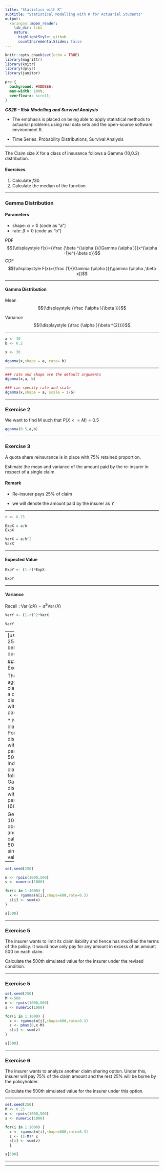 ```yaml
---
title: "Statistics with R"
subtitle: "Statistical Modelling with R for Actuarial Students"
output:
  xaringan::moon_reader:
    lib_dir: libs
    nature:
      highlightStyle: github
      countIncrementalSlides: false
---
```


```r
knitr::opts_chunk$set(echo = TRUE)
library(magrittr)
library(knitr)
library(dplyr)
library(janitor)


```

```css
pre {
  background: #ADD8E6;
  max-width: 100%;
  overflow-x: scroll;
}
```

***CS2B – Risk Modelling and Survival Analysis ***


* The emphasis is placed on being able to apply statistical methods to actuarial problems using real data sets and the open-source software environment R. 

* Time Series. Probability Distributions, Survival Analysis

---

The Claim size $X$ for a class of insurance follows a Gamma (10,0.2) distribution. 

#### Exercises

1. Calculate $f{30}$. 
2. Calculate the median of the function. 

---

### Gamma Distribution

#### Parameters	

* shape: $\alpha > 0$  (code as "a")
* rate: $\beta > 0$   (code as "b")

PDF
$${\displaystyle f(x)={\frac {\beta ^{\alpha }}{\Gamma (\alpha )}}x^{\alpha -1}e^{-\beta x}}$$
CDF	
$${\displaystyle F(x)={\frac {1}{\Gamma (\alpha )}}\gamma (\alpha ,\beta x)}$$

---


#### Gamma Distribution

Mean		
$${\displaystyle {\frac {\alpha }{\beta }}}$$


Variance	
$${\displaystyle {\frac {\alpha }{\beta ^{2}}}}$$




---

```r
a <- 10 
b <- 0.2 

x <- 30 

```

```r
dgamma(x,shape = a, rate= b) 
```

---



```r

### rate and shape are the default arguments
dgamma(x,a, b) 
```
```r

### can specify rate and scale
dgamma(x,shape = a, scale = 1/b) 
```



---

### Exercise 2

We want to find M such that $P(X <= M) = 0.5$ 

```r

qgamma(0.5,a,b) 
```

---

### Exercise 3

A quota share reinsurance is in place with 75% retained proportion. 

Estimate the mean and variance of the amount paid by the re-insurer in respect of a single claim. 

#### Remark 

- Re-insurer pays 25% of claim 

- we will denote the amount paid by the insurer as $Y$
 

 
---
 
```r
r <- 0.75 

ExpX = a/b 
ExpX

VarX = a/b^2 
VarX
```


---

#### Expected Value

```r
  
ExpY <- (1-r)*ExpX 
```

```r
ExpY 
```

---

#### Variance 


Recall : $\operatorname{Var}(aX)= a^2\operatorname{Var}(X)$
```r
VarY <- (1-r)^2*VarX 
```



```r
VarY 
```


---
[use seed = 250 for below 3 questions]. 


### Exercise 4

The aggregate claim follows a compound distribution with below parameters: 

* Number of claims follow Poisson distribution with parameter 500 
* Individual claim size follows a Gamma distribution with parameters (600,0.3) 


Generate 1000 observations and calculate the 500th simulated value. 


---

```r
set.seed(250) 

n <- rpois(1000,500) 
s <- numeric(1000) 

for(i in 1:1000) {
  x <- rgamma(n[i],shape=600,rate=0.3) 
  s[i] <- sum(x)
}

s[500] 


```
 
---
 
### Exercise 5
The insurer wants to limit its claim liability and hence has modified the terms of the 
policy. It would now only pay for any amount in excess of an amount 500 on each 
claim. 

Calculate the 500th simulated value for the insurer under the revised condition. 


---

### Exercise 5

```r
set.seed(250) 
M <-500 
n <- rpois(1000,500) 
s <- numeric(1000) 
```

```r
for(i in 1:1000) {
  x <- rgamma(n[i],shape=600,rate=0.3) 
  z <- pmax(0,x-M) 
  s[i] <- sum(z)
}

s[500] 
```
 
---



### Exercise 6

The insurer wants to analyze another claim sharing option. Under this, insurer will pay 
75% of the claim amount and the rest 25% will be borne by the policyholder. 

Calculate the 500th simulated value for the insurer under this option. 


---

```r
set.seed(250) 
M <- 0.25 
n <- rpois(1000,500) 
s <- numeric(1000) 

for(i in 1:1000) {
  x <- rgamma(n[i],shape=600,rate=0.3) 
  z <- (1-M)* x 
  s[i] <- sum(z)
  } 

s[500] 

```

---



---
